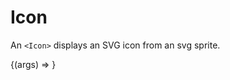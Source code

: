 
<Meta
  title="Atoms/Icon"
  component={Icon}
  argTypes={{}}
/>

# Icon

An `<Icon>` displays an SVG icon from an svg sprite.

<Canvas>
  <Story
    name="Default"
    args={{}}
  >
    {(args) => <Icon {...args} />}
  </Story>
</Canvas>

<ArgsTable of={Icon} />
